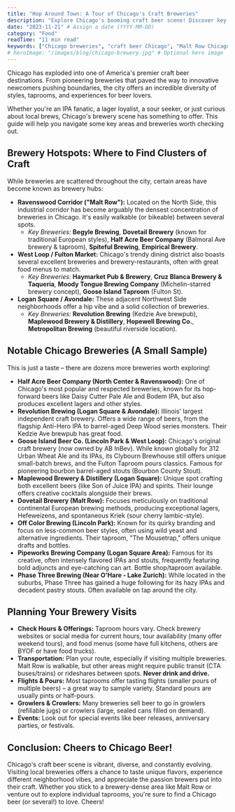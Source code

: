 ```yaml
---
title: "Hop Around Town: A Tour of Chicago's Craft Breweries"
description: "Explore Chicago's booming craft beer scene! Discover key brewery neighborhoods like Malt Row, popular breweries, diverse beer styles, and tips for your visit."
date: "2023-11-21" # Assign a date (YYYY-MM-DD)
category: "Food"
readTime: "11 min read"
keywords: ["Chicago breweries", "craft beer Chicago", "Malt Row Chicago", "Revolution Brewing", "Half Acre Beer", "Chicago brewery tour", "Chicago beer scene", "IPAs Chicago"]
# heroImage: "/images/blog/chicago-brewery.jpg" # Optional hero image
---
```


Chicago has exploded into one of America's premier craft beer destinations. From pioneering breweries that paved the way to innovative newcomers pushing boundaries, the city offers an incredible diversity of styles, taprooms, and experiences for beer lovers.

Whether you're an IPA fanatic, a lager loyalist, a sour seeker, or just curious about local brews, Chicago's brewery scene has something to offer. This guide will help you navigate some key areas and breweries worth checking out.

## Brewery Hotspots: Where to Find Clusters of Craft

While breweries are scattered throughout the city, certain areas have become known as brewery hubs:

*   **Ravenswood Corridor ("Malt Row"):** Located on the North Side, this industrial corridor has become arguably the densest concentration of breweries in Chicago. It's easily walkable (or bikeable) between several spots.
    *   *Key Breweries:* **Begyle Brewing**, **Dovetail Brewery** (known for traditional European styles), **Half Acre Beer Company** (Balmoral Ave brewery & taproom), **Spiteful Brewing**, **Empirical Brewery**.
*   **West Loop / Fulton Market:** Chicago's trendy dining district also boasts several excellent breweries and brewery-restaurants, often with great food menus to match.
    *   *Key Breweries:* **Haymarket Pub & Brewery**, **Cruz Blanca Brewery & Taqueria**, **Moody Tongue Brewing Company** (Michelin-starred brewery concept), **Goose Island Taproom** (Fulton St).
*   **Logan Square / Avondale:** These adjacent Northwest Side neighborhoods offer a hip vibe and a solid collection of breweries.
    *   *Key Breweries:* **Revolution Brewing** (Kedzie Ave brewpub), **Maplewood Brewery & Distillery**, **Hopewell Brewing Co.**, **Metropolitan Brewing** (beautiful riverside location).

## Notable Chicago Breweries (A Small Sample)

This is just a taste – there are dozens more breweries worth exploring!

*   **Half Acre Beer Company (North Center & Ravenswood):** One of Chicago's most popular and respected breweries, known for its hop-forward beers like Daisy Cutter Pale Ale and Bodem IPA, but also produces excellent lagers and other styles.
*   **Revolution Brewing (Logan Square & Avondale):** Illinois' largest independent craft brewery. Offers a wide range of beers, from the flagship Anti-Hero IPA to barrel-aged Deep Wood series monsters. Their Kedzie Ave brewpub has great food.
*   **Goose Island Beer Co. (Lincoln Park & West Loop):** Chicago's original craft brewery (now owned by AB InBev). While known globally for 312 Urban Wheat Ale and its IPAs, its Clybourn Brewhouse still offers unique small-batch brews, and the Fulton Taproom pours classics. Famous for pioneering bourbon barrel-aged stouts (Bourbon County Stout).
*   **Maplewood Brewery & Distillery (Logan Square):** Unique spot crafting both excellent beers (like Son of Juice IPA) and spirits. Their lounge offers creative cocktails alongside their brews.
*   **Dovetail Brewery (Malt Row):** Focuses meticulously on traditional continental European brewing methods, producing exceptional lagers, Hefeweizens, and spontaneous Kriek (sour cherry lambic-style).
*   **Off Color Brewing (Lincoln Park):** Known for its quirky branding and focus on less-common beer styles, often using wild yeast and alternative ingredients. Their taproom, "The Mousetrap," offers unique drafts and bottles.
*   **Pipeworks Brewing Company (Logan Square Area):** Famous for its creative, often intensely flavored IPAs and stouts, frequently featuring bold adjuncts and eye-catching can art. Bottle shop/taproom available.
*   **Phase Three Brewing (Near O'Hare - Lake Zurich):** While located in the suburbs, Phase Three has gained a huge following for its hazy IPAs and decadent pastry stouts. Often available on tap around the city.

## Planning Your Brewery Visits

*   **Check Hours & Offerings:** Taproom hours vary. Check brewery websites or social media for current hours, tour availability (many offer weekend tours), and food menus (some have full kitchens, others are BYOF or have food trucks).
*   **Transportation:** Plan your route, especially if visiting multiple breweries. Malt Row is walkable, but other areas might require public transit (CTA buses/trains) or rideshares between spots. **Never drink and drive.**
*   **Flights & Pours:** Most taprooms offer tasting flights (smaller pours of multiple beers) – a great way to sample variety. Standard pours are usually pints or half-pours.
*   **Growlers & Crowlers:** Many breweries sell beer to go in growlers (refillable jugs) or crowlers (large, sealed cans filled on demand).
*   **Events:** Look out for special events like beer releases, anniversary parties, or festivals.

## Conclusion: Cheers to Chicago Beer!

Chicago's craft beer scene is vibrant, diverse, and constantly evolving. Visiting local breweries offers a chance to taste unique flavors, experience different neighborhood vibes, and appreciate the passion brewers put into their craft. Whether you stick to a brewery-dense area like Malt Row or venture out to explore individual taprooms, you're sure to find a Chicago beer (or several!) to love. Cheers! 